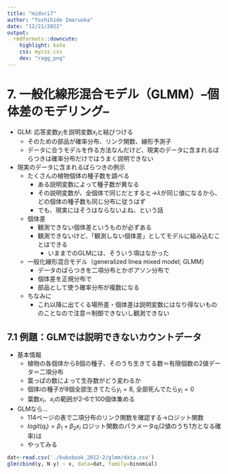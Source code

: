 ```yaml
---
title: "midori7"
author: "Toshihide Imaruoka"
date: "12/21/2022"
output:
  rmdformats::downcute:
    highlight: kate
    css: mycss.css
    dev: "ragg_png"
---
```

# 7. 一般化線形混合モデル（GLMM）--個体差のモデリング--
  * GLM: 応答変数$y_i$を説明変数$x_i$と結びつける
    * そのための部品が確率分布、リンク関数、線形予測子
    * データに合うモデルを作る方法なんだけど、現実のデータに含まれるばらつきは確率分布だけではうまく説明できない
  * 現実のデータに含まれるばらつきの例示
    * たくさんの植物個体の種子数を調べる
      * ある説明変数によって種子数が異なる
      * その説明変数が、全個体で同じだとすると→$\lambda$が同じ値になるから、どの個体の種子数も同じ分布に従うはず
      * でも、現実にはそうはならないよね、という話
    * 個体差
      * 観測できない個体差というものが必ずある
      * 観測できないけど、「観測しない個体差」としてモデルに組み込むことはできる
        * いままでのGLMには、そういう項はなかった
    * 一般化線形混合モデル（generalized linea mixed model; GLMM）
      * データのばらつきを二項分布とかポアソン分布で
      * 個体差を正規分布で
      * 部品として使う確率分布が複数になる
    * ちなみに
      * これ以降に出てくる場所差・個体差は説明変数にはなり得ないもののことなので注意＝制御できないし観測できない
      
## 7.1 例題：GLMでは説明できないカウントデータ
  * 基本情報
    * 植物の各個体から8個の種子、そのうち生きてる数＝有限個数の2値データ＝二項分布
    * 葉っぱの数によって生存数がどう変わるか
    * 個体$i$の種子が8個全部生きてたら$y_i=8$, 全部死んでたら$y_i=0$
    * 葉数$x_i$、$x_i$の範囲が2--6で100個体集める
  * GLMなら...
    * 114ページの表で二項分布のリンク関数を確認する→ロジット関数
    * $logit(q_i)=\beta_1+\beta_2x_i$ ロジット関数のパラメータ$q_i$(2値のうち1方となる確率)は
    * やってみる
    
```r
dat<-read.csv('./kubobook_2012-2/glmm/data.csv')
glm(cbind(y, N-y) ~ x, data=dat, family=binomial)
```
    
  